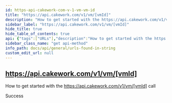 ```yaml
---
id: https-api-cakework-com-v-1-vm-vm-id
title: "https://api.cakework.com/v1/vm/[vmId]"
description: "How to get started with the https://api.cakework.com/v1/vm/[vmId] call"
sidebar_label: "https://api.cakework.com/v1/vm/[vmId]"
hide_title: true
hide_table_of_contents: true
api: {"tags":["URLs"],"description":"How to get started with the https://api.cakework.com/v1/vm/[vmId] call","responses":{"200":{"description":"Success"}},"method":"get","path":"/vm/[vmId]","info":{"version":"1.0.0","title":"URLs found in string","description":"List of URLs extracted from input string"},"postman":{"name":"https://api.cakework.com/v1/vm/[vmId]","description":{"content":"How to get started with the https://api.cakework.com/v1/vm/[vmId] call","type":"text/plain"},"url":{"path":["vm","[vmId]"],"host":["{{baseUrl}}"],"query":[],"variable":[]},"method":"GET"}}
sidebar_class_name: "get api-method"
info_path: docs/api/general/urls-found-in-string
custom_edit_url: null
---
```



## https://api.cakework.com/v1/vm/[vmId]



How to get started with the https://api.cakework.com/v1/vm/[vmId] call

<div><ApiTabs><TabItem label={"200"} value={"200"}><div>

Success

</div><div></div></TabItem></ApiTabs></div>
      
